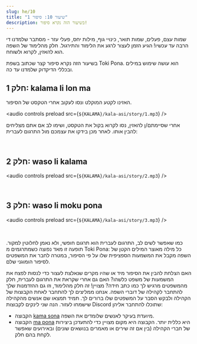 ```yaml
---
slug: he/10
title: "שיעור 10: סיפור 1"
description: בשיעור הזה נקרא סיפור!
---
```



שמות עצם, פעלים, שמות תואר, כינויי גוף, מילות יחס, פעלי עזר - מסתבר שלמדנו די הרבה עד עכשיו! הגיע הזמן לעצור לרגע את הלימוד והתירגול. חלק מהלימוד של השפה הוא להאזין, לקרוא ולשוחח.

בשיעור הזה נקרא סיפור קצר שכתוב בשפת Toki Pona. הוא עושה שימוש במילים ובכללי הדיקדוק שלמדנו עד כה.

## חלק 1: kalama li lon ma

האזינו לקטע המוקלט ונסו לעקוב אחרי הטקסט של הסיפור.

<audio controls preload src={`${KALAMA}/kala-asi/story/1.mp3`} />

אחרי שסיימתם/ן להאזין, נסו לקרוא בקול את הטקסט, ושימו לב אם אתם מצליחים להבין אותו. לאחר מכן בידקו את עצמכם מול התרגום לעברית: 

<Tabbed id="1">
  <Row sl="soweli li lon ma kasi." m="ביער חי צבי." />
  <Row sl="nimi ona li soweli Mumu." m="השם שלו היה מומו." />
  <Row sl="soweli Mumu li lape pona." m="מומו ישן שינה עמוקה." />
  <Row sl="kasi li awen e lape ona." m="העצים שמרו על השינה שלו." />
  <br />
  <Row sl="kalama nasa suli li kama." m="לפתע נשמע רעש חזק." />
  <Row sl="lape li weka tan soweli." m="הצבי התעורר." />
  <Row sl="soweli li wile sona e kalama." m="הצבי רצה להבין מה מקור הרעש." />
</Tabbed>

## חלק 2: waso li kalama

<audio controls preload src={`${KALAMA}/kala-asi/story/2.mp3`} />

<Tabbed id="2">
  <Row sl="waso lili suwi li kama." m="ציפור קטנה וחמודה הופיעה." />
  <Row sl="nimi ona li waso Siju." m="השם שלה היה סיו." />
  <Row sl="soweli li lukin e ona." m="הצבי התבונן בציפור." />
  <Row sl="soweli li kama sona e ni:" m="והבין את זה:" />
  <Row sl="kalama wawa li tan waso ni." m="הקולות החזקים מגיעים מהציפור הזו." />
  <br />
  <Row sl="waso li wile moku." m="הציפור היתה רעבה." />
  <Row sl="wile ona li suli." m="היא היתה נואשת." />
  <Row sl="ona li kalama suli tan ni." m="ולכן השמיעה קולות חזקים." />
</Tabbed>

## חלק 3: waso li moku pona

<audio controls preload src={`${KALAMA}/kala-asi/story/3.mp3`} />

<Tabbed id="3">
  <Row sl="ni li ike tawa soweli Mumu." m="זה העציב את הצבי." />
  <Row sl="soweli li wile pona e waso." m="הצבי רצה לעזור לציפור." />
  <Row sl="soweli li pana e pipi suli tawa ona." m="הוא נתן לציפור תולעת גדולה." />
  <br />
  <Row sl="waso li moku e pipi." m="הציפור אכלה את התולעת." />
  <Row sl="ni li pona tawa ona." m="וזה עזר לה." />
</Tabbed>

כמו שאפשר לשים לב, התרגום לעברית הוא תרגום חופשי, ולא נאמן לחלוטין למקור. תופעה זו מאד נפוצה כשמתרגמים מ Toki Pona: כל מילה מאוצר המילים הקטן של השפה מקבל את המשמעות הספציפית שלו על פי הסיפור, במטרה לחבר את המשפטים לסיפור הומוגני שלם. 

האם הצלחת להבין את הסיפור מיד או שהיו מקרים שנאלצת לעצור כדי לנסות לפצח את המשמעות של משפט כלשהו? האם גם אחרי שקראת את התרגום לעברית, חלק מהמשפטים מרגיש לך כמו כתב חידה? מצויין! זה חלק מהלימוד, וזו גם ההזדמנות שלך להתחבר לקהילה של דוברי השפה. אנחנו ממליצים לך להתחבר לאחת הקבוצות של הקהילה ולבקש הסבר על המשפטים שלו ברורים לך. תמיד תמצאו שם אנשים מהקהילה שישמחו לעזור. הנה שני לינקים לקבוצות Discord שתוכלו להתחבר אליהן:

* הקבוצה [kama sona](https://discord.gg/ChC6qtVsSE) מיועדת בעיקר לאנשים שלומדים את השפה.
* הקבוצה [ma pona](https://discord.gg/6zkugJFU4x) היא כללית יותר. הקבוצה היא מקום מצויין כדי להתעדכן ביצירות של חברי הקהילה (בין אם זה שירים או מאמרים בנושאים שונים) ובאירועים שאפשר לקחת בהם חלק.

